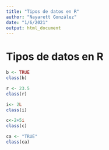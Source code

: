 ```yaml
---
title: "Tipos de datos en R"
author: "Nayarett González"
date: "1/6/2021"
output: html_document
---
```


# Tipos de datos en R

```r
b <- TRUE
class(b)
```
```r
r <- 23.5
class(r)
```

```r
i<- 2L
class(i)
```

```r
c<-2+5i
class(c)
```

```r
ca <- "TRUE"
class(ca)
```

